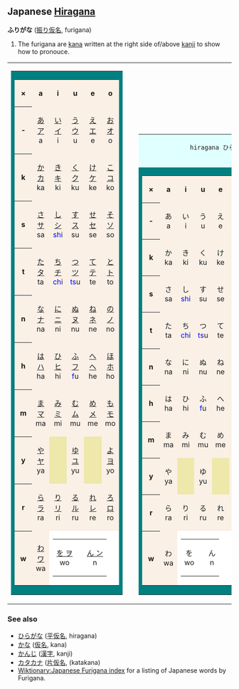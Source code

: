 ==Japanese [[Hiragana]]==
'''ふりがな''' ([[振り仮名]], furigana)

#The furigana are [[kana]] written at the right side of/above [[kanji]] to show how to pronouce.

<table border=0 cellspacing=0 cellpadding=0>
<tr valign=bottom><td>
	<table border=0 cellspacing=0 cellpadding=0>
	<tr><td bgcolor=teal>
		<table border=0 cellspacing=1 cellpadding=4>
		<tr align=center bgcolor="linen">
			<th>&times;</th>
			<th>a</th>
			<th>i</th>
			<th>u</th>
			<th>e</th>
			<th>o</th>
		</tr>
		<tr align=center bgcolor="linen">
			<th>&nbsp;-&nbsp;</th>
			<td>[[Wiktionary:Japanese index あ|あ ア]]<br> a </td>
			<td>[[Wiktionary:Japanese index い|い イ]]<br> i </td>
			<td>[[Wiktionary:Japanese index う|う ウ]]<br> u </td>
			<td>[[Wiktionary:Japanese index え|え エ]]<br> e </td>
			<td>[[Wiktionary:Japanese index お|お オ]]<br> o </td>
		</tr>
		<tr align=center bgcolor="linen">
			<th>&nbsp;k&nbsp;</th>
			<td>[[Wiktionary:Japanese index か|か カ]]<br> ka </td>
			<td>[[Wiktionary:Japanese index き|き キ]]<br> ki </td>
			<td>[[Wiktionary:Japanese index く|く ク]]<br> ku </td>
			<td>[[Wiktionary:Japanese index け|け ケ]]<br> ke </td>
			<td>[[Wiktionary:Japanese index こ|こ コ]]<br> ko </td>
		</tr>
		<tr align=center valign=center bgcolor="linen">
			<th>&nbsp;s&nbsp;</th>
			<td>[[Wiktionary:Japanese index さ|さ サ]]<br> sa </td>
			<td>[[Wiktionary:Japanese index し|し シ]]<br>
					<font color=blue>sh</font>i</td>
			<td>[[Wiktionary:Japanese index す|す ス]]<br> su </td>
			<td>[[Wiktionary:Japanese index せ|せ セ]]<br> se </td>
			<td>[[Wiktionary:Japanese index そ|そ ソ]]<br> so </td>
		</tr>
		<tr align=center bgcolor="linen">
			<th>&nbsp;t&nbsp;</th>
			<td>[[Wiktionary:Japanese index た|た タ]]<br> ta </td>
			<td>[[Wiktionary:Japanese index ち|ち チ]]<br>
					<font color=blue>ch</font>i</td>
			<td>[[Wiktionary:Japanese index つ|つ ツ]]<br>
					<font color=blue>ts</font>u</td>
			<td>[[Wiktionary:Japanese index て|て テ]]<br> te </td>
			<td>[[Wiktionary:Japanese index と|と ト]]<br> to </td>
		</tr>
		<tr align=center bgcolor="linen">
			<th>&nbsp;n&nbsp;</th>
			<td>[[Wiktionary:Japanese index な|な ナ]]<br> na </td>
			<td>[[Wiktionary:Japanese index に|に ニ]]<br> ni </td>
			<td>[[Wiktionary:Japanese index ぬ|ぬ ヌ]]<br> nu </td>
			<td>[[Wiktionary:Japanese index ね|ね ネ]]<br> ne </td>
			<td>[[Wiktionary:Japanese index の|の ノ]]<br> no </td>
		</tr>
		<tr align=center bgcolor="linen">
			<th>&nbsp;h&nbsp;</th>
			<td>[[Wiktionary:Japanese index は|は ハ]]<br> ha </td>
			<td>[[Wiktionary:Japanese index ひ|ひ ヒ]]<br> hi </td>
			<td>[[Wiktionary:Japanese index ふ|ふ フ]]<br>
					<font color=blue>f</font>u</td>
			<td>[[Wiktionary:Japanese index へ|へ ヘ]]<br> he </td>
			<td>[[Wiktionary:Japanese index ほ|ほ ホ]]<br> ho </td>
		</tr>
		<tr align=center bgcolor="linen">
			<th>&nbsp;m&nbsp;</th>
			<td>[[Wiktionary:Japanese index ま|ま マ]]<br> ma </td>
			<td>[[Wiktionary:Japanese index み|み ミ]]<br> mi </td>
			<td>[[Wiktionary:Japanese index む|む ム]]<br> mu </td>
			<td>[[Wiktionary:Japanese index め|め メ]]<br> me </td>
			<td>[[Wiktionary:Japanese index も|も モ]]<br> mo </td>
		</tr>
		<tr align=center bgcolor="linen">
			<th>&nbsp;y&nbsp;</th>
			<td>[[Wiktionary:Japanese index や|や ヤ]]<br> ya </td>
			<td bgcolor="palegoldenrod">			</td>
			<td>[[Wiktionary:Japanese index ゆ|ゆ ユ]]<br> yu </td>
			<td bgcolor="palegoldenrod">			</td>
			<td>[[Wiktionary:Japanese index よ|よ ヨ]]<br> yo </td>
		</tr>
		<tr align=center bgcolor="linen">
			<th>&nbsp;r&nbsp;</th>
			<td>[[Wiktionary:Japanese index ら|ら ラ]]<br> ra </td>
			<td>[[Wiktionary:Japanese index り|り リ]]<br> ri </td>
			<td>[[Wiktionary:Japanese index る|る ル]]<br> ru </td>
			<td>[[Wiktionary:Japanese index れ|れ レ]]<br> re </td>
			<td>[[Wiktionary:Japanese index ろ|ろ ロ]]<br> ro </td>
		</tr>
		<tr align=center bgcolor="linen">
			<th>&nbsp;w&nbsp;</th>
			<td>[[Wiktionary:Japanese index わ|わ ワ]]<br> wa </td>
			<td colspan=4 bgcolor="white" align="right">
				<table border=0 cellspacing=0 cellpadding=1>
				<tr align=center>
				<td>[[Wiktionary:Japanese index を|を ヲ]]<br> wo </td>
				<td><br></td>
				<td>[[Wiktionary:Japanese index ん|ん ン]]<br> n	</td>
				</tr>
				</table>
			</td>
		</tr>
		</table>
	</td>
	</tr>
	</table>
</td><td>
&nbsp;
</td><td>
	<table border=0 cellspacing=0 cellpadding=0>
	<tr><td bgcolor=lightcyan colspan=6 align=right>
		 hiragana ひらがな
	</td>
	<tr><td bgcolor=teal>
		<table border=0 cellspacing=1 cellpadding=4>
		<tr align=center bgcolor="linen">
			<th>&times;</th>
			<th>&nbsp;a&nbsp;</th>
			<th>&nbsp;i&nbsp;</th>
			<th>&nbsp;u&nbsp;</th>
			<th>&nbsp;e&nbsp;</th>
			<th>&nbsp;o&nbsp;</th>
		</tr>
		<tr align=center bgcolor="linen">
			<th>&nbsp;-&nbsp;</th>
			<td>あ<br> a </td>
			<td>い<br> i </td>
			<td>う<br> u </td>
			<td>え<br> e </td>
			<td>お<br> o </td>
		</tr>
		<tr align=center bgcolor="linen">
			<th>&nbsp;k&nbsp;</th>
			<td>か<br> ka </td>
			<td>き<br> ki </td>
			<td>く<br> ku </td>
			<td>け<br> ke </td>
			<td>こ<br> ko </td>
		</tr>
		<tr align=center valign=center bgcolor="linen">
			<th>&nbsp;s&nbsp;</th>
			<td>さ<br> sa </td>
			<td>し<br>
					<font color=blue>sh</font>i</td>
			<td>す<br> su </td>
			<td>せ<br> se </td>
			<td>そ<br> so </td>
		</tr>
		<tr align=center bgcolor="linen">
			<th>&nbsp;t&nbsp;</th>
			<td>た<br> ta </td>
			<td>ち<br>
					<font color=blue>ch</font>i</td>
			<td>つ<br>
					<font color=blue>ts</font>u</td>
			<td>て<br> te </td>
			<td>と<br> to </td>
		</tr>
		<tr align=center bgcolor="linen">
			<th>&nbsp;n&nbsp;</th>
			<td>な<br> na </td>
			<td>に<br> ni </td>
			<td>ぬ<br> nu </td>
			<td>ね<br> ne </td>
			<td>の<br> no </td>
		</tr>
		<tr align=center bgcolor="linen">
			<th>&nbsp;h&nbsp;</th>
			<td>は<br> ha </td>
			<td>ひ<br> hi </td>
			<td>ふ<br>
					<font color=blue>f</font>u</td>
			<td>へ<br> he </td>
			<td>ほ<br> ho </td>
		</tr>
		<tr align=center bgcolor="linen">
			<th>&nbsp;m&nbsp;</th>
			<td>ま<br> ma </td>
			<td>み<br> mi </td>
			<td>む<br> mu </td>
			<td>め<br> me </td>
			<td>も<br> mo </td>
		</tr>
		<tr align=center bgcolor="linen">
			<th>&nbsp;y&nbsp;</th>
			<td>や<br> ya </td>
			<td bgcolor="palegoldenrod">			</td>
			<td>ゆ<br> yu </td>
			<td bgcolor="palegoldenrod">			</td>
			<td>よ<br> yo </td>
		</tr>
		<tr align=center bgcolor="linen">
			<th>&nbsp;r&nbsp;</th>
			<td>ら<br> ra </td>
			<td>り<br> ri </td>
			<td>る<br> ru </td>
			<td>れ<br> re </td>
			<td>ろ<br> ro </td>
		</tr>
		<tr align=center bgcolor="linen">
			<th>&nbsp;w&nbsp;</th>
			<td>わ<br> wa </td>
			<td colspan=4 bgcolor="white" align="right">
				<table border=0 cellspacing=0 cellpadding=1>
				<tr align=center>
				<td>を<br> wo </td>
				<td><br></td>
				<td>ん<br> n	</td>
				</tr>
				</table>
			</td>
		</tr>
		</table>
	</td>
	</tr>
	</table>
</td><td>
	&nbsp;
</td><td>
	<table border=0 cellspacing=0 cellpadding=0>
	<tr><td bgcolor=lightcyan colspan=6 align=right>
		 katakana カタカナ
	</td>
	<tr><td bgcolor=teal>
		<table border=0 cellspacing=1 cellpadding=4>
		<tr align=center bgcolor="linen">
			<th>&times;</th>
			<th>&nbsp;a&nbsp;</th>
			<th>&nbsp;i&nbsp;</th>
			<th>&nbsp;u&nbsp;</th>
			<th>&nbsp;e&nbsp;</th>
			<th>&nbsp;o&nbsp;</th>
		</tr>
		<tr align=center bgcolor="linen">
			<th>&nbsp;-&nbsp;</th>
			<td>ア<br> a </td>
			<td>イ<br> i </td>
			<td>ウ<br> u </td>
			<td>エ<br> e </td>
			<td>オ<br> o </td>
		</tr>
		<tr align=center bgcolor="linen">
			<th>&nbsp;k&nbsp;</th>
			<td>カ<br> ka </td>
			<td>キ<br> ki </td>
			<td>ク<br> ku </td>
			<td>ケ<br> ke </td>
			<td>コ<br> ko </td>
		</tr>
		<tr align=center valign=center bgcolor="linen">
			<th>&nbsp;s&nbsp;</th>
			<td>サ<br> sa </td>
			<td>シ<br>
					<font color=blue>sh</font>i</td>
			<td>ス<br> su </td>
			<td>セ<br> se </td>
			<td>ソ<br> so </td>
		</tr>
		<tr align=center bgcolor="linen">
			<th>&nbsp;t&nbsp;</th>
			<td>タ<br> ta </td>
			<td>チ<br>
					<font color=blue>ch</font>i</td>
			<td>ツ<br>
					<font color=blue>ts</font>u</td>
			<td>テ<br> te </td>
			<td>ト<br> to </td>
		</tr>
		<tr align=center bgcolor="linen">
			<th>&nbsp;n&nbsp;</th>
			<td>ナ<br> na </td>
			<td>ニ<br> ni </td>
			<td>ヌ<br> nu </td>
			<td>ネ<br> ne </td>
			<td>ノ<br> no </td>
		</tr>
		<tr align=center bgcolor="linen">
			<th>&nbsp;h&nbsp;</th>
			<td>ハ<br> ha </td>
			<td>ヒ<br> hi </td>
			<td>フ<br>
					<font color=blue>f</font>u</td>
			<td>ヘ<br> he </td>
			<td>ホ<br> ho </td>
		</tr>
		<tr align=center bgcolor="linen">
			<th>&nbsp;m&nbsp;</th>
			<td>マ<br> ma </td>
			<td>ミ<br> mi </td>
			<td>ム<br> mu </td>
			<td>メ<br> me </td>
			<td>モ<br> mo </td>
		</tr>
		<tr align=center bgcolor="linen">
			<th>&nbsp;y&nbsp;</th>
			<td>ヤ<br> ya </td>
			<td bgcolor="palegoldenrod">			</td>
			<td>ユ<br> yu </td>
			<td bgcolor="palegoldenrod">			</td>
			<td>ヨ<br> yo </td>
		</tr>
		<tr align=center bgcolor="linen">
			<th>&nbsp;r&nbsp;</th>
			<td>ラ<br> ra </td>
			<td>リ<br> ri </td>
			<td>ル<br> ru </td>
			<td>レ<br> re </td>
			<td>ロ<br> ro </td>
		</tr>
		<tr align=center bgcolor="linen">
			<th>&nbsp;w&nbsp;</th>
			<td>ワ<br> wa </td>
			<td colspan=4 bgcolor="white" align="right">
				<table border=0 cellspacing=0 cellpadding=1>
				<tr align=center>
				<td>ヲ<br> wo </td>
				<td><br></td>
				<td>ン<br> n	</td>
				</tr>
				</table>
			</td>
		</tr>
		</table>
	</td>
	</tr>
	</table>
</td></tr>
</table>

===See also===
* [[ひらがな]] ([[平仮名]], hiragana)
* [[かな]] ([[仮名]], kana)
* [[かんじ]] ([[漢字]], kanji)
* [[カタカナ]] ([[片仮名]], (katakana)<!-- or should we write this one in hiragana too? -->
* [[Wiktionary:Japanese Furigana index]] for a listing of Japanese words by Furigana.